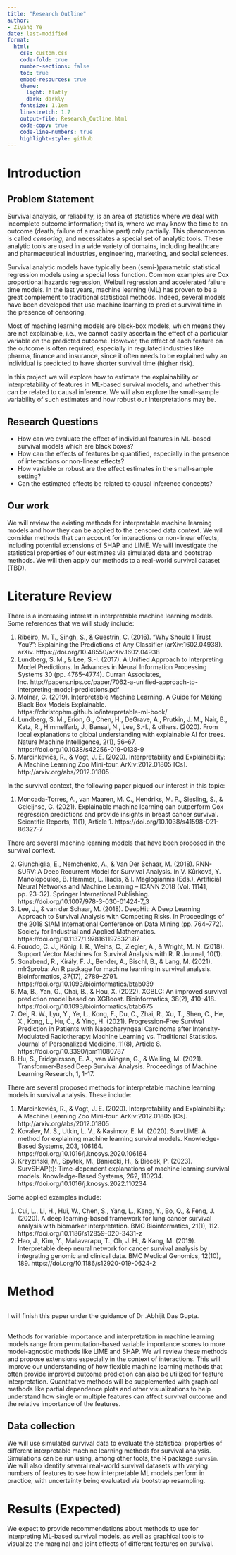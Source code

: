 ```yaml
---
title: "Research Outline"
author:
- Ziyang Ye
date: last-modified
format:
  html:
    css: custom.css 
    code-fold: true
    number-sections: false
    toc: true
    embed-resources: true
    theme:
      light: flatly
      dark: darkly
    fontsize: 1.1em
    linestretch: 1.7
    output-file: Research_Outline.html
    code-copy: true
    code-line-numbers: true
    highlight-style: github
---
```




# Introduction 

## Problem Statement 

Survival analysis, or reliability, is an area of statistics where we deal with
incomplete outcome information; that is, where we may know the time to an
outcome (death, failure of a machine part) only partially. This phenomenon is
called _censoring_, and necessitates a special set of analytic tools. These
analytic tools are used in a wide variety of domains, including healthcare and
pharmaceutical industries, engineering, marketing, and social sciences. 

Survival analytic models have typically been (semi-)parametric statistical regression
models using a special loss function. Common examples are Cox proportional
hazards regression, Weibull regression and accelerated failure time models. 
In the last years, machine learning (ML) has proven to be a great complement to 
traditional statistical methods. Indeed, several models have been developed that 
use machine learning to predict survival time in the presence of censoring. 

Most of maching learning models are
black-box models, which means they are not explainable, i.e., we cannot easily
ascertain the effect of a particular variable on the predicted outcome. However, the effect 
of each feature on the outcome is often required, especially in regulated
industries like pharma, finance and insurance, since it often needs to be
explained why an individual is predicted to have shorter survival time (higher
risk). 

In this project we will explore how to estimate the explainability or
interpretability of features in ML-based survival models, and whether this can
be related to causal inference. We will also explore the small-sample
variability of such estimates and how robust our interpretations may be. 


## Research Questions 

-  How can we evaluate the effect of individual features in ML-based survival models which are black boxes?
-  How can the effects of features be quantified, especially in the presence of
   interactions or non-linear effects?
-  How variable or robust are the effect estimates in the small-sample setting?
-  Can the estimated effects be related to causal inference concepts?


## Our work 

We will review the existing methods for interpretable machine learning models
and how they can be applied to the censored data context. We will consider
methods that can account for interactions or non-linear effects, including
potential extensions of SHAP and LIME. We will
investigate the statistical properties of our estimates via simulated data and
bootstrap methods. We will then apply our methods to a real-world survival
dataset (TBD). 

# Literature Review 

There is a increasing interest in interpretable machine learning models. Some
references that we will study include:

1. Ribeiro, M. T., Singh, S., & Guestrin, C. (2016). “Why Should I Trust You?”: Explaining the Predictions of Any Classifier (arXiv:1602.04938). arXiv. https://doi.org/10.48550/arXiv.1602.04938
2. Lundberg, S. M., & Lee, S.-I. (2017). A Unified Approach to Interpreting Model Predictions. In Advances in Neural Information Processing Systems 30 (pp. 4765–4774). Curran Associates, Inc. http://papers.nips.cc/paper/7062-a-unified-approach-to-interpreting-model-predictions.pdf
3. Molnar, C. (2019). Interpretable Machine Learning. A Guide for Making Black Box Models Explainable. https://christophm.github.io/interpretable-ml-book/
4. Lundberg, S. M., Erion, G., Chen, H., DeGrave, A., Prutkin, J. M., Nair, B., Katz, R., Himmelfarb, J., Bansal, N., Lee, S.-I., & others. (2020). From local explanations to global understanding with explainable AI for trees. Nature Machine Intelligence, 2(1), 56–67. https://doi.org/10.1038/s42256-019-0138-9
5. Marcinkevičs, R., & Vogt, J. E. (2020). Interpretability and Explainability: A Machine Learning Zoo Mini-tour. ArXiv:2012.01805 [Cs]. http://arxiv.org/abs/2012.01805


In the survival context, the following paper piqued our interest in this topic:

1. Moncada-Torres, A., van Maaren, M. C., Hendriks, M. P., Siesling, S., & Geleijnse, G. (2021). Explainable machine learning can outperform Cox regression predictions and provide insights in breast cancer survival. Scientific Reports, 11(1), Article 1. https://doi.org/10.1038/s41598-021-86327-7

There are several machine learning models that have been proposed in the
survival context. 

2. Giunchiglia, E., Nemchenko, A., & Van Der Schaar, M. (2018). RNN-SURV: A Deep Recurrent Model for Survival Analysis. In V. Kůrková, Y. Manolopoulos, B. Hammer, L. Iliadis, & I. Maglogiannis (Eds.), Artificial Neural Networks and Machine Learning – ICANN 2018 (Vol. 11141, pp. 23–32). Springer International Publishing. https://doi.org/10.1007/978-3-030-01424-7_3
3. Lee, J., & van der Schaar, M. (2018). DeepHit: A Deep Learning Approach to Survival Analysis with Competing Risks. In Proceedings of the 2018 SIAM International Conference on Data Mining (pp. 764–772). Society for Industrial and Applied Mathematics. https://doi.org/10.1137/1.9781611975321.87
4. Fouodo, C. J., König, I. R., Weihs, C., Ziegler, A., & Wright, M. N. (2018). Support Vector Machines for Survival Analysis with R. R Journal, 10(1).
5. Sonabend, R., Király, F. J., Bender, A., Bischl, B., & Lang, M. (2021). mlr3proba: An R package for machine learning in survival analysis. Bioinformatics, 37(17), 2789–2791. https://doi.org/10.1093/bioinformatics/btab039
6. Ma, B., Yan, G., Chai, B., & Hou, X. (2022). XGBLC: An improved survival prediction model based on XGBoost. Bioinformatics, 38(2), 410–418. https://doi.org/10.1093/bioinformatics/btab675
7. Oei, R. W., Lyu, Y., Ye, L., Kong, F., Du, C., Zhai, R., Xu, T., Shen, C., He, X., Kong, L., Hu, C., & Ying, H. (2021). Progression-Free Survival Prediction in Patients with Nasopharyngeal Carcinoma after Intensity-Modulated Radiotherapy: Machine Learning vs. Traditional Statistics. Journal of Personalized Medicine, 11(8), Article 8. https://doi.org/10.3390/jpm11080787
8. Hu, S., Fridgeirsson, E. A., van Wingen, G., & Welling, M. (2021). Transformer-Based Deep Survival Analysis. Proceedings of Machine Learning Research, 1, 1--17.



There are several proposed methods for interpretable machine learning models in
survival analysis. These include:

1. Marcinkevičs, R., & Vogt, J. E. (2020). Interpretability and Explainability: A Machine Learning Zoo Mini-tour. ArXiv:2012.01805 [Cs]. http://arxiv.org/abs/2012.01805
2. Kovalev, M. S., Utkin, L. V., & Kasimov, E. M. (2020). SurvLIME: A method for explaining machine learning survival models. Knowledge-Based Systems, 203, 106164. https://doi.org/10.1016/j.knosys.2020.106164
3. Krzyziński, M., Spytek, M., Baniecki, H., & Biecek, P. (2023). SurvSHAP(t): Time-dependent explanations of machine learning survival models. Knowledge-Based Systems, 262, 110234. https://doi.org/10.1016/j.knosys.2022.110234

Some applied examples include:

1. Cui, L., Li, H., Hui, W., Chen, S., Yang, L., Kang, Y., Bo, Q., & Feng, J. (2020). A deep learning-based framework for lung cancer survival analysis with biomarker interpretation. BMC Bioinformatics, 21(1), 112. https://doi.org/10.1186/s12859-020-3431-z
2. Hao, J., Kim, Y., Mallavarapu, T., Oh, J. H., & Kang, M. (2019). Interpretable deep neural network for cancer survival analysis by integrating genomic and clinical data. BMC Medical Genomics, 12(10), 189. https://doi.org/10.1186/s12920-019-0624-2



# Method 

##  

I will finish this paper under the guidance of Dr .Abhijit Das Gupta.

##  

Methods for variable importance and interpretation in machine learning models
range from permutation-based variable importance scores to more model-agnostic
methods like LIME and SHAP. We wil review these methods and propose extensions
especially in the context of interactions. This will improve our understanding
of how flexible machine learning methods that often provide improved outcome
prediction can also be utilized for feature interpretation. Quantitative methods
will be supplemented with graphical methods like partial dependence plots and
other visualizations to help understand how single or multiple features can
affect survival outcome and the relative importance of the features. 

## Data collection 

We will use simulated survival data to evaluate the statistical properties of
different interpretable machine learning methods for survival analysis.
Simulations can be run using, among other tools, the R package `survsim`. We
will also identify several real-world survival datasets with varying numbers of
features to see how interpretable ML models perform in practice, with
uncertainty being evaluated via bootstrap resampling. 


# Results  (Expected)

We expect to provide recommendations about methods to use for interpreting
ML-based survival models, as well as graphical tools to visualize the marginal
and joint effects of different features on survival.  

